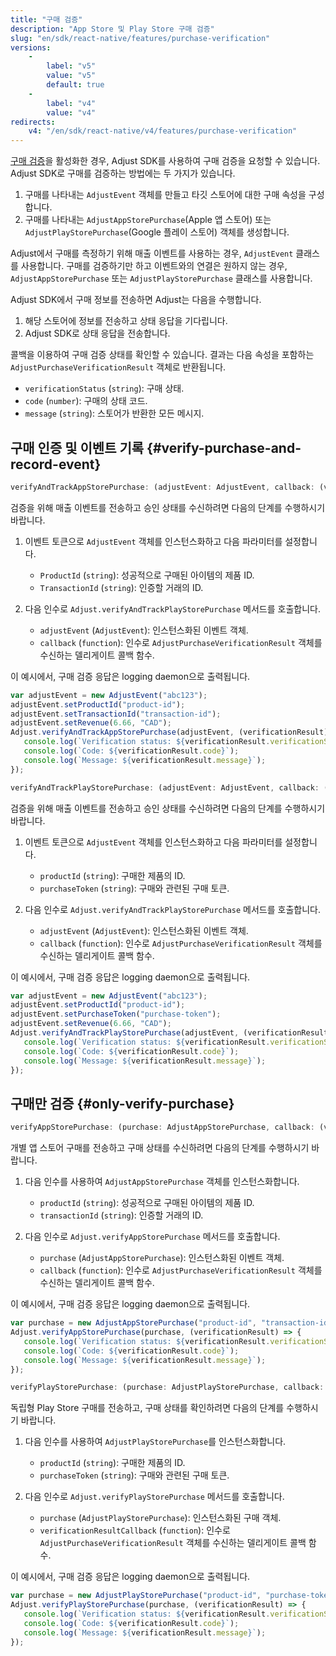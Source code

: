 ```yaml
---
title: "구매 검증"
description: "App Store 및 Play Store 구매 검증"
slug: "en/sdk/react-native/features/purchase-verification"
versions: 
    - 
        label: "v5"
        value: "v5"
        default: true
    - 
        label: "v4"
        value: "v4"
redirects: 
    v4: "/en/sdk/react-native/v4/features/purchase-verification"
---
```

[구매 검증](https://help.adjust.com/en/article/purchase-verification)을 활성화한 경우, Adjust SDK를 사용하여 구매 검증을 요청할 수 있습니다. Adjust SDK로 구매를 검증하는 방법에는 두 가지가 있습니다.

1. 구매를 나타내는 `AdjustEvent` 객체를 만들고 타깃 스토어에 대한 구매 속성을 구성합니다.
2. 구매를 나타내는 `AdjustAppStorePurchase`\(Apple 앱 스토어\) 또는 `AdjustPlayStorePurchase`\(Google 플레이 스토어\) 객체를 생성합니다.

<callout type="tip"> 

Adjust에서 구매를 측정하기 위해 매출 이벤트를 사용하는 경우, `AdjustEvent` 클래스를 사용합니다. 구매를 검증하기만 하고 이벤트와의 연결은 원하지 않는 경우, `AdjustAppStorePurchase` 또는 `AdjustPlayStorePurchase` 클래스를 사용합니다.
</Callout> 

Adjust SDK에서 구매 정보를 전송하면 Adjust는 다음을 수행합니다.

1. 해당 스토어에 정보를 전송하고 상태 응답을 기다립니다.
2. Adjust SDK로 상태 응답을 전송합니다.

콜백을 이용하여 구매 검증 상태를 확인할 수 있습니다. 결과는 다음 속성을 포함하는 `AdjustPurchaseVerificationResult` 객체로 반환됩니다.

* `verificationStatus` \(`string`\): 구매 상태.
* `code` \(`number`\): 구매의 상태 코드.
* `message` \(`string`\): 스토어가 반환한 모든 메시지.

구매 인증 및 이벤트 기록 \{\#verify\-purchase\-and\-record\-event\}
----------------------------------------------------------------

<tabs> <tab title="App Store" icon="StoreAppStore" sync="appstore"> <codeblock title="메서드 서명"> 

```js
verifyAndTrackAppStorePurchase: (adjustEvent: AdjustEvent, callback: (verificationResult: AdjustPurchaseVerificationResult) => void) => void
```

</CodeBlock> 

검증을 위해 매출 이벤트를 전송하고 승인 상태를 수신하려면 다음의 단계를 수행하시기 바랍니다.

1. 이벤트 토큰으로 `AdjustEvent` 객체를 인스턴스화하고 다음 파라미터를 설정합니다. 
   * `ProductId` \(`string`\): 성공적으로 구매된 아이템의 제품 ID.
   * `TransactionId` \(`string`\): 인증할 거래의 ID.

2. 다음 인수로 `Adjust.verifyAndTrackPlayStorePurchase` 메서드를 호출합니다. 
   * `adjustEvent` \(`AdjustEvent`\): 인스턴스화된 이벤트 객체.
   * `callback` \(`function`\): 인수로 `AdjustPurchaseVerificationResult` 객체를 수신하는 델리게이트 콜백 함수.

이 예시에서, 구매 검증 응답은 logging daemon으로 출력됩니다.

```js
var adjustEvent = new AdjustEvent("abc123");
adjustEvent.setProductId("product-id");
adjustEvent.setTransactionId("transaction-id");
adjustEvent.setRevenue(6.66, "CAD");
Adjust.verifyAndTrackAppStorePurchase(adjustEvent, (verificationResult) => {
   console.log(`Verification status: ${verificationResult.verificationStatus}`);
   console.log(`Code: ${verificationResult.code}`);
   console.log(`Message: ${verificationResult.message}`);
});
```

</Tab> <tab title="Google Play" icon="PlatformGooglePlay" sync="playstore"> <codeblock title="메서드 서명"> 

```js
verifyAndTrackPlayStorePurchase: (adjustEvent: AdjustEvent, callback: (verificationResult: AdjustPurchaseVerificationResult) => void) => void
```

</CodeBlock> 

검증을 위해 매출 이벤트를 전송하고 승인 상태를 수신하려면 다음의 단계를 수행하시기 바랍니다.

1. 이벤트 토큰으로 `AdjustEvent` 객체를 인스턴스화하고 다음 파라미터를 설정합니다. 
   * `productId` \(`string`\): 구매한 제품의 ID.
   * `purchaseToken` \(`string`\): 구매와 관련된 구매 토큰.

2. 다음 인수로 `Adjust.verifyAndTrackPlayStorePurchase` 메서드를 호출합니다. 
   * `adjustEvent` \(`AdjustEvent`\): 인스턴스화된 이벤트 객체.
   * `callback` \(`function`\): 인수로 `AdjustPurchaseVerificationResult` 객체를 수신하는 델리게이트 콜백 함수.

이 예시에서, 구매 검증 응답은 logging daemon으로 출력됩니다.

```js
var adjustEvent = new AdjustEvent("abc123");
adjustEvent.setProductId("product-id");
adjustEvent.setPurchaseToken("purchase-token");
adjustEvent.setRevenue(6.66, "CAD");
Adjust.verifyAndTrackPlayStorePurchase(adjustEvent, (verificationResult) => {
   console.log(`Verification status: ${verificationResult.verificationStatus}`);
   console.log(`Code: ${verificationResult.code}`);
   console.log(`Message: ${verificationResult.message}`);
});
```

</Tab> </Tabs> 

구매만 검증 \{\#only\-verify\-purchase\}
----------------------------------------

<tabs> <tab title="App Store" icon="StoreAppStore" sync="appstore"> <codeblock title="메서드 서명"> 

```js
verifyAppStorePurchase: (purchase: AdjustAppStorePurchase, callback: (verificationResult: AdjustPurchaseVerificationResult) => void) => void
```

</CodeBlock> 

개별 앱 스토어 구매를 전송하고 구매 상태를 수신하려면 다음의 단계를 수행하시기 바랍니다.

1. 다음 인수를 사용하여 `AdjustAppStorePurchase` 객체를 인스턴스화합니다. 
   * `productId` \(`string`\): 성공적으로 구매된 아이템의 제품 ID.
   * `transactionId` \(`string`\): 인증할 거래의 ID.

2. 다음 인수로 `Adjust.verifyAppStorePurchase` 메서드를 호출합니다. 
   * `purchase` \(`AdjustAppStorePurchase`\): 인스턴스화된 이벤트 객체.
   * `callback` \(`function`\): 인수로 `AdjustPurchaseVerificationResult` 객체를 수신하는 델리게이트 콜백 함수.

이 예시에서, 구매 검증 응답은 logging daemon으로 출력됩니다.

```js
var purchase = new AdjustAppStorePurchase("product-id", "transaction-id");
Adjust.verifyAppStorePurchase(purchase, (verificationResult) => {
   console.log(`Verification status: ${verificationResult.verificationStatus}`);
   console.log(`Code: ${verificationResult.code}`);
   console.log(`Message: ${verificationResult.message}`);
});
```

</Tab> <tab title="Google Play" icon="PlatformGooglePlay" sync="playstore"> <codeblock title="메서드 서명"> 

```js
verifyPlayStorePurchase: (purchase: AdjustPlayStorePurchase, callback: (verificationResult: AdjustPurchaseVerificationResult) => void) => void
```

</CodeBlock> 

독립형 Play Store 구매를 전송하고, 구매 상태를 확인하려면 다음의 단계를 수행하시기 바랍니다.

1. 다음 인수를 사용하여 `AdjustPlayStorePurchase`를 인스턴스화합니다. 
   * `productId` \(`string`\): 구매한 제품의 ID.
   * `purchaseToken` \(`string`\): 구매와 관련된 구매 토큰.

2. 다음 인수로 `Adjust.verifyPlayStorePurchase` 메서드를 호출합니다. 
   * `purchase` \(`AdjustPlayStorePurchase`\): 인스턴스화된 구매 객체.
   * `verificationResultCallback` \(`function`\): 인수로 `AdjustPurchaseVerificationResult` 객체를 수신하는 델리게이트 콜백 함수.

이 예시에서, 구매 검증 응답은 logging daemon으로 출력됩니다.

```js
var purchase = new AdjustPlayStorePurchase("product-id", "purchase-token");
Adjust.verifyPlayStorePurchase(purchase, (verificationResult) => {
   console.log(`Verification status: ${verificationResult.verificationStatus}`);
   console.log(`Code: ${verificationResult.code}`);
   console.log(`Message: ${verificationResult.message}`);
});
```

</Tab> </Tabs>

